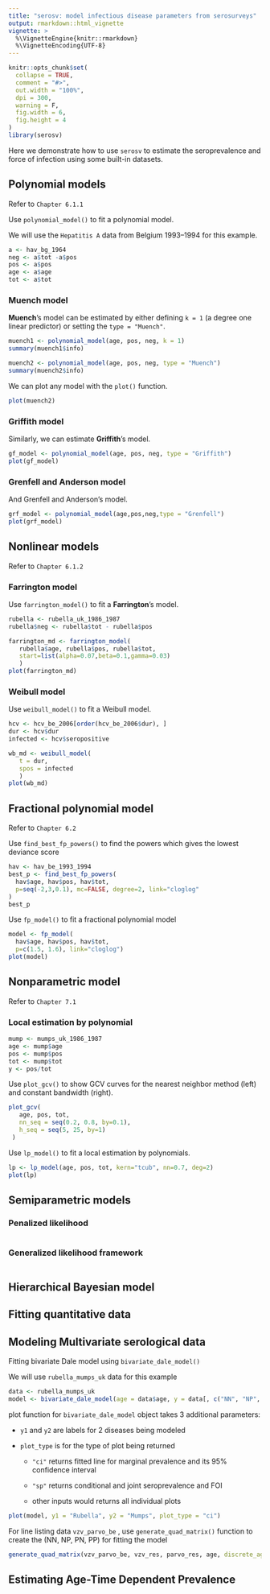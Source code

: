 ```yaml
---
title: "serosv: model infectious disease parameters from serosurveys"
output: rmarkdown::html_vignette
vignette: >
  %\VignetteEngine{knitr::rmarkdown}
  %\VignetteEncoding{UTF-8}
---
```


```r
knitr::opts_chunk$set(
  collapse = TRUE,
  comment = "#>",
  out.width = "100%",
  dpi = 300,
  warning = F,
  fig.width = 6,
  fig.height = 4
)
library(serosv)
```

Here we demonstrate how to use `serosv` to estimate the seroprevalence and force of infection using some built-in datasets.

## Polynomial models 

Refer to `Chapter 6.1.1`

Use `polynomial_model()` to fit a polynomial model.

We will use the `Hepatitis A` data from Belgium 1993--1994 for this example.

```r
a <- hav_bg_1964
neg <- a$tot -a$pos
pos <- a$pos
age <- a$age
tot <- a$tot
```

### Muench model

**Muench**'s model can be estimated by either defining `k = 1` (a degree one linear predictor) or setting the `type = "Muench"`.

```r
muench1 <- polynomial_model(age, pos, neg, k = 1)
summary(muench1$info)

muench2 <- polynomial_model(age, pos, neg, type = "Muench")
summary(muench2$info)
```

We can plot any model with the `plot()` function.

```r
plot(muench2) 
```

### Griffith model

Similarly, we can estimate **Griffith**'s model.

```r
gf_model <- polynomial_model(age, pos, neg, type = "Griffith")
plot(gf_model)
```

### Grenfell and Anderson model

And Grenfell and Anderson's model.

```r
grf_model <- polynomial_model(age,pos,neg,type = "Grenfell")
plot(grf_model)
```

## Nonlinear models

Refer to `Chapter 6.1.2`

### Farrington model

Use `farrington_model()` to fit a **Farrington**'s model.

```r
rubella <- rubella_uk_1986_1987
rubella$neg <- rubella$tot - rubella$pos

farrington_md <- farrington_model(
   rubella$age, rubella$pos, rubella$tot,
   start=list(alpha=0.07,beta=0.1,gamma=0.03)
   )
plot(farrington_md)
```

### Weibull model

Use `weibull_model()` to fit a Weibull model.

```r
hcv <- hcv_be_2006[order(hcv_be_2006$dur), ]
dur <- hcv$dur
infected <- hcv$seropositive

wb_md <- weibull_model(
   t = dur,
   spos = infected
   )
plot(wb_md) 
```

## Fractional polynomial model

Refer to `Chapter 6.2`

Use `find_best_fp_powers()` to find the powers which gives the lowest deviance score

```r
hav <- hav_be_1993_1994
best_p <- find_best_fp_powers(
  hav$age, hav$pos, hav$tot,
  p=seq(-2,3,0.1), mc=FALSE, degree=2, link="cloglog"
)
best_p
```

Use `fp_model()` to fit a fractional polynomial model

```r
model <- fp_model(
  hav$age, hav$pos, hav$tot,
  p=c(1.5, 1.6), link="cloglog")
plot(model)
```

## Nonparametric model

Refer to `Chapter 7.1`

### Local estimation by polynomial

```r
mump <- mumps_uk_1986_1987
age <- mump$age
pos <- mump$pos
tot <- mump$tot
y <- pos/tot
```

Use `plot_gcv()` to show GCV curves for the nearest neighbor method (left) and constant bandwidth (right).

```r
plot_gcv(
   age, pos, tot,
   nn_seq = seq(0.2, 0.8, by=0.1),
   h_seq = seq(5, 25, by=1)
 )
```

Use `lp_model()` to fit a local estimation by polynomials.

```r
lp <- lp_model(age, pos, tot, kern="tcub", nn=0.7, deg=2)
plot(lp)
```

## Semiparametric models

### Penalized likelihood

```r

```

### Generalized likelihood framework

```r

```

## Hierarchical Bayesian model

## Fitting quantitative data

## Modeling Multivariate serological data

Fitting bivariate Dale model using `bivariate_dale_model()`

We will use `rubella_mumps_uk` data for this example

```r
data <- rubella_mumps_uk
model <- bivariate_dale_model(age = data$age, y = data[, c("NN", "NP", "PN", "PP")], monotonized=TRUE)
```

plot function for `bivariate_dale_model` object takes 3 additional parameters:

-   `y1` and `y2` are labels for 2 diseases being modeled

-   `plot_type` is for the type of plot being returned

    -   `"ci"` returns fitted line for marginal prevalence and its 95% confidence interval

    -   `"sp"` returns conditional and joint seroprevalence and FOI

    -   other inputs would returns all individual plots

```r
plot(model, y1 = "Rubella", y2 = "Mumps", plot_type = "ci")
```

For line listing data `vzv_parvo_be` , use `generate_quad_matrix()` function to create the (NN, NP, PN, PP) for fitting the model

```r
generate_quad_matrix(vzv_parvo_be, vzv_res, parvo_res, age, discrete_age = F)
```

## Estimating Age-Time Dependent Prevalence
